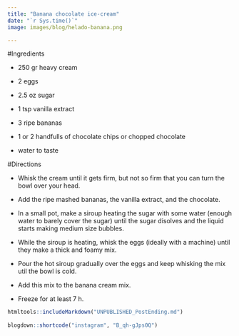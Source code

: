 ```yaml
---
title: "Banana chocolate ice-cream"
date: "`r Sys.time()`"
image: images/blog/helado-banana.png

---
```



#Ingredients

- 250 gr heavy cream

- 2 eggs

- 2.5 oz sugar

- 1 tsp vanilla extract

- 3 ripe bananas

- 1 or 2 handfulls of chocolate chips or chopped chocolate

- water to taste



#Directions

- Whisk the cream until it gets firm, but not so firm that you can turn the bowl over your head.

- Add the ripe mashed bananas, the vanilla extract, and the chocolate.

- In a small pot, make a siroup heating the sugar with some water (enough water to barely cover the sugar) until the sugar disolves and the liquid starts making medium size bubbles.

- While the siroup is heating, whisk the eggs (ideally with a machine) until they make a thick and foamy mix.

- Pour the hot siroup gradually over the eggs and keep whisking the mix util the bowl is cold.

- Add this mix to the banana cream mix.

- Freeze for at least 7 h.



```r
htmltools::includeMarkdown("UNPUBLISHED_PostEnding.md")
 
blogdown::shortcode("instagram", "B_qh-gJps0Q")
```
